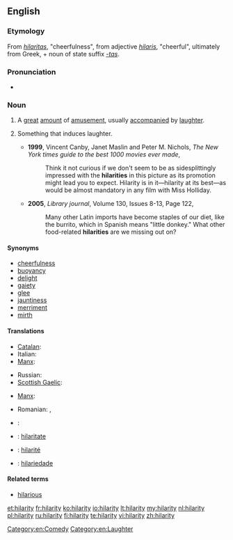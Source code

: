 ==English==
===Etymology===
From {{etyl|la}} ''[[hilaritas]]'', "cheerfulness", from adjective ''[[hilaris]]'', "cheerful", ultimately from Greek, + noun of state suffix ''[[-tas]]''.

===Pronunciation===
* {{IPA|/hɪˈlæɹɪ.ti/, [hɪ'læ.ɹɪ.t̮i]}}

===Noun===
{{en-noun|hilarities|-}}

# {{uncountable}} A [[great]] [[amount]] of [[amusement]], usually [[accompany|accompanied]] by [[laughter]].
# {{countable}} Something that induces laughter.
#* '''1999''', Vincent Canby, Janet Maslin and Peter M. Nichols, ''The New York times guide to the best 1000 movies ever made'',
#*: Think it not curious if we don't seem to be as sidesplittingly impressed with the '''hilarities''' in this picture as its promotion might lead you to expect. Hilarity is in it—hilarity at its best—as would be almost mandatory in any film with Miss Holliday.
#* '''2005''', ''Library journal'', Volume 130, Issues 8-13, Page 122,
#*: Many other Latin imports have become staples of our diet, like the burrito, which in Spanish means "little donkey." What other food-related '''hilarities''' are we missing out on?

====Synonyms====
* [[cheerfulness]]
* [[buoyancy]]
* [[delight]]
* [[gaiety]]
* [[glee]]
* [[jauntiness]]
* [[merriment]]
* [[mirth]]

====Translations====
{{trans-top|happiness}}
* [[Catalan]]: {{t|ca|hilaritat|f}}
* Italian: {{t|it|ilarità|f}}
* [[Manx]]: {{t|gv|ard-ghennalys|m}}
{{trans-mid}}
* Russian: {{t|ru|веселье|n}}
* [[Scottish Gaelic]]: {{t|gd|sogan|m}}
{{trans-bottom}}

{{trans-top|something inducing laughter}}
* [[Manx]]: {{t|gv|ard-aittys|m}}
{{trans-mid}}
* Romanian: {{t|ro|râsete|n|p}}, {{t|ro|ilaritate|f}}
{{trans-bottom}}

{{checktrans-top}}
* {{ttbc|da}}: {{t-|da|munterhed}}
* {{ttbc|ia}}: [[hilaritate]]
* {{ttbc|fr}}: [[hilarité]] {{f}}
* {{ttbc|pt}}: [[hilariedade]] {{f}}
{{trans-bottom}}

====Related terms====
* [[hilarious]]

[[Category:en:Comedy]]
[[Category:en:Laughter]]

[[et:hilarity]]
[[fr:hilarity]]
[[ko:hilarity]]
[[io:hilarity]]
[[lt:hilarity]]
[[my:hilarity]]
[[nl:hilarity]]
[[pl:hilarity]]
[[ru:hilarity]]
[[fi:hilarity]]
[[te:hilarity]]
[[vi:hilarity]]
[[zh:hilarity]]